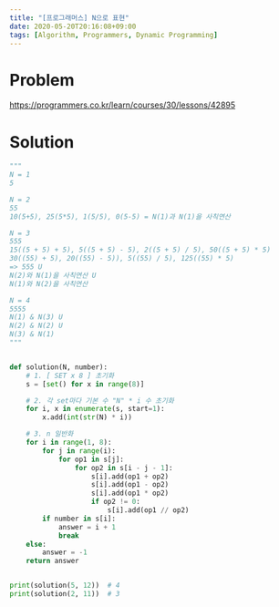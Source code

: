 ```yaml
---
title: "[프로그래머스] N으로 표현"
date: 2020-05-20T20:16:08+09:00
tags: [Algorithm, Programmers, Dynamic Programming]
---
```


# Problem

<https://programmers.co.kr/learn/courses/30/lessons/42895>

# Solution

```py
"""
N = 1
5

N = 2
55
10(5+5), 25(5*5), 1(5/5), 0(5-5) = N(1)과 N(1)을 사칙연산

N = 3
555
15((5 + 5) + 5), 5((5 + 5) - 5), 2((5 + 5) / 5), 50((5 + 5) * 5)
30((55) + 5), 20((55) - 5)), 5((55) / 5), 125((55) * 5)
=> 555 U
N(2)와 N(1)을 사칙연산 U
N(1)와 N(2)을 사칙연산

N = 4
5555
N(1) & N(3) U
N(2) & N(2) U
N(3) & N(1)
"""


def solution(N, number):
    # 1. [ SET x 8 ] 초기화
    s = [set() for x in range(8)]

    # 2. 각 set마다 기본 수 "N" * i 수 초기화
    for i, x in enumerate(s, start=1):
        x.add(int(str(N) * i))

    # 3. n 일반화
    for i in range(1, 8):
        for j in range(i):
            for op1 in s[j]:
                for op2 in s[i - j - 1]:
                    s[i].add(op1 + op2)
                    s[i].add(op1 - op2)
                    s[i].add(op1 * op2)
                    if op2 != 0:
                        s[i].add(op1 // op2)
        if number in s[i]:
            answer = i + 1
            break
    else:
        answer = -1
    return answer


print(solution(5, 12))  # 4
print(solution(2, 11))  # 3
```
